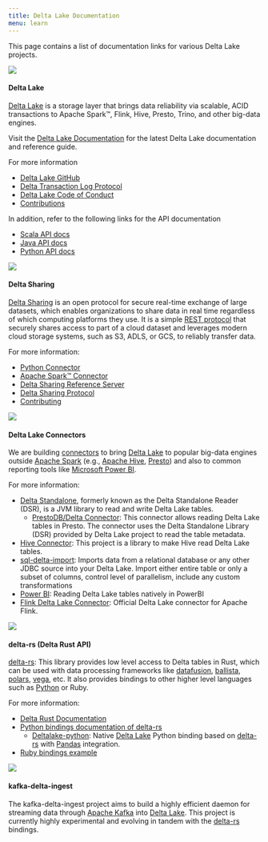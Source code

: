 ```yaml
---
title: Delta Lake Documentation
menu: learn
---
```


This page contains a list of documentation links for various Delta Lake projects.

<div className="align-image-left">
  <img src="./delta-lake-logo.png" />
</div>

#### Delta Lake

[Delta Lake](https://delta.io) is a storage layer that brings data reliability via scalable, ACID transactions to Apache Spark™, Flink, Hive, Presto, Trino, and other big-data engines.

Visit the [Delta Lake Documentation](https://docs.delta.io/latest/index.html) for the latest Delta Lake documentation and reference guide.

For more information

- [Delta Lake GitHub](https://github.com/delta-io/delta/blob/master/README.md)
- [Delta Transaction Log Protocol](https://github.com/delta-io/delta/blob/master/PROTOCOL.md)
- [Delta Lake Code of Conduct](https://github.com/delta-io/delta/blob/master/CODE_OF_CONDUCT.md)
- [Contributions](https://delta.io/resources/contributing-to-delta)

In addition, refer to the following links for the API documentation

- [Scala API docs](https://docs.delta.io/latest/api/scala/io/delta/tables/index.html)
- [Java API docs](https://docs.delta.io/latest/api/java/index.html)
- [Python API docs](https://docs.delta.io/latest/api/python/index.html)

<div className="align-image-left">
  <img src="./delta-sharing-logo-sm.png" />
</div>

#### Delta Sharing

[Delta Sharing](https://github.com/delta-io/delta-sharing/#delta-sharing-an-open-protocol-for-secure-data-sharing) is an open protocol for secure real-time exchange of large datasets, which enables organizations to share data in real time regardless of which computing platforms they use. It is a simple [REST protocol](https://github.com/delta-io/delta-sharing/blob/main/PROTOCOL.md) that securely shares access to part of a cloud dataset and leverages modern cloud storage systems, such as S3, ADLS, or GCS, to reliably transfer data.

For more information:

- [Python Connector](https://github.com/delta-io/delta-sharing/#python-connector)
- [Apache Spark™ Connector](https://github.com/delta-io/delta-sharing/#apache-spark-connector)
- [Delta Sharing Reference Server](https://github.com/delta-io/delta-sharing/#delta-sharing-reference-server)
- [Delta Sharing Protocol](https://github.com/delta-io/delta-sharing/#delta-sharing-protocol)
- [Contributing](https://github.com/delta-io/delta-sharing/blob/main/CONTRIBUTING.md)

<div className="align-image-left">
  <img src="delta-lake-logo.png" />
</div>

#### Delta Lake Connectors

We are building [connectors](https://github.com/delta-io/connectors) to bring [Delta Lake](https://delta.io/) to popular big-data engines outside [Apache Spark](https://spark.apache.org/) (e.g., [Apache Hive](https://hive.apache.org/), [Presto](https://prestodb.io/)) and also to common reporting tools like [Microsoft Power BI](https://powerbi.microsoft.com/).

For more information:

- [Delta Standalone](https://github.com/delta-io/connectors#delta-standalone), formerly known as the Delta Standalone Reader (DSR), is a JVM library to read and write Delta Lake tables.
  - [PrestoDB/Delta Connector](https://github.com/prestodb/presto/blob/master/presto-docs/src/main/sphinx/connector/deltalake.rst): This connector allows reading Delta Lake tables in Presto. The connector uses the Delta Standalone Library (DSR) provided by Delta Lake project to read the table metadata.
- [Hive Connector](https://github.com/delta-io/connectors#hive-connector): This project is a library to make Hive read Delta Lake tables.
- [sql-delta-import](https://github.com/delta-io/connectors/blob/master/sql-delta-import/readme.md): Imports data from a relational database or any other JDBC source into your Delta Lake. Import either entire table or only a subset of columns, control level of parallelism, include any custom transformations
- [Power BI](https://github.com/delta-io/connectors/blob/master/powerbi/README.md): Reading Delta Lake tables natively in PowerBI
- [Flink Delta Lake Connector](https://github.com/pkubit-g/connectors/tree/flink_sink_feature_docs/flink-connector): Official Delta Lake connector for Apache Flink.

<div className="align-image-left">
  <img src="./delta-rs-logo-sm.png" />
</div>

#### delta-rs (Delta Rust API)

[delta-rs](https://github.com/delta-io/delta-rs): This library provides low level access to Delta tables in Rust, which can be used with data processing frameworks like [datafusion](https://github.com/apache/arrow-datafusion), [ballista](https://github.com/apache/arrow-datafusion/tree/master/ballista), [polars](https://github.com/pola-rs/polars), [vega](https://github.com/rajasekarv/vega), etc. It also provides bindings to other higher level languages such as [Python](https://delta-io.github.io/delta-rs/python/) or Ruby.

For more information:

- [Delta Rust Documentation](https://docs.rs/deltalake/latest/deltalake/)
- [Python bindings documentation of delta-rs](https://delta-io.github.io/delta-rs/python/#python-bindings-documentation-of-delta-rs)
  - [Deltalake-python](https://github.com/delta-io/delta-rs/tree/main/python): Native [Delta Lake](https://delta.io/) Python binding based on [delta-rs](https://github.com/delta-io/delta-rs) with [Pandas](https://pandas.pydata.org/) integration.
- [Ruby bindings example](https://github.com/delta-io/delta-rs/tree/main/ruby)

<div className="align-image-left">
  <img src="./delta-rs-logo-sm.png" />
</div>

#### kafka-delta-ingest

The kafka-delta-ingest project aims to build a highly efficient daemon for streaming data through [Apache Kafka](https://kafka.apache.org) into [Delta Lake](https://delta.io). This project is currently highly experimental and evolving in tandem with the [delta-rs](https://github.com/delta-io/delta-rs) bindings.
